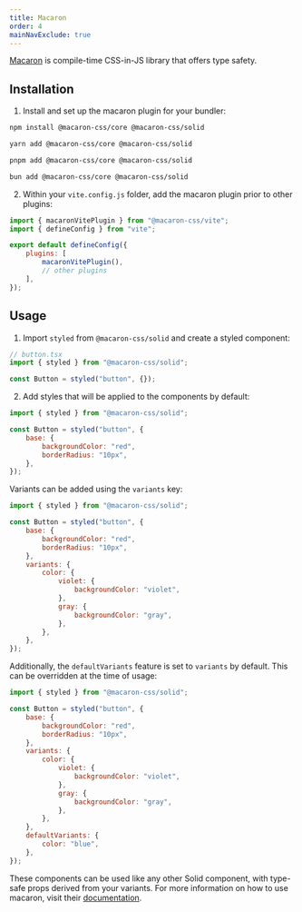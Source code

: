 ```yaml
---
title: Macaron
order: 4
mainNavExclude: true
---
```


[Macaron](https://macaron.js.org/) is compile-time CSS-in-JS library that offers type safety.

## Installation

1. Install and set up the macaron plugin for your bundler:

<TabsCodeBlocks>
<div id="npm">

```bash frame="none"
npm install @macaron-css/core @macaron-css/solid
```

</div>
<div id="yarn">

```bash frame="none"
yarn add @macaron-css/core @macaron-css/solid
```

</div>
<div id="pnpm">

```bash frame="none"
pnpm add @macaron-css/core @macaron-css/solid
```

</div>
<div id="bun">

```bash frame="none"
bun add @macaron-css/core @macaron-css/solid
```

</div>
</TabsCodeBlocks>

2. Within your `vite.config.js` folder, add the macaron plugin prior to other plugins:

```js
import { macaronVitePlugin } from "@macaron-css/vite";
import { defineConfig } from "vite";

export default defineConfig({
	plugins: [
		macaronVitePlugin(),
		// other plugins
	],
});
```

## Usage

1. Import `styled` from `@macaron-css/solid` and create a styled component:

```jsx
// button.tsx
import { styled } from "@macaron-css/solid";

const Button = styled("button", {});
```

2. Add styles that will be applied to the components by default:

```jsx
import { styled } from "@macaron-css/solid";

const Button = styled("button", {
	base: {
		backgroundColor: "red",
		borderRadius: "10px",
	},
});
```

Variants can be added using the `variants` key:

```jsx
import { styled } from "@macaron-css/solid";

const Button = styled("button", {
	base: {
		backgroundColor: "red",
		borderRadius: "10px",
	},
	variants: {
		color: {
			violet: {
				backgroundColor: "violet",
			},
			gray: {
				backgroundColor: "gray",
			},
		},
	},
});
```

Additionally, the `defaultVariants` feature is set to `variants` by default. This can be overridden at the time of usage:

```jsx
import { styled } from "@macaron-css/solid";

const Button = styled("button", {
	base: {
		backgroundColor: "red",
		borderRadius: "10px",
	},
	variants: {
		color: {
			violet: {
				backgroundColor: "violet",
			},
			gray: {
				backgroundColor: "gray",
			},
		},
	},
	defaultVariants: {
		color: "blue",
	},
});
```

These components can be used like any other Solid component, with type-safe props derived from your variants.
For more information on how to use macaron, visit their [documentation](https://macaron.js.org/docs/installation/).

